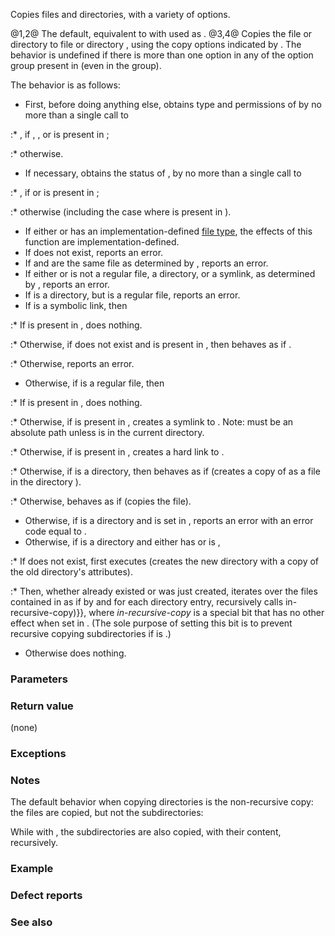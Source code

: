{{cpp/filesystem/title|copy}}
{{cpp/filesystem/navbar}}
{{dcl begin}}
{{dcl header|filesystem}}
{{dcl|num=1|since=c++17|1=
void copy( const std::filesystem::path&amp; from,
           const std::filesystem::path&amp; to );
}}
{{dcl|num=2|since=c++17|1=
void copy( const std::filesystem::path&amp; from,
           const std::filesystem::path&amp; to,
           std::error_code&amp; ec );
}}
{{dcl|num=3|since=c++17|1=
void copy( const std::filesystem::path&amp; from,
           const std::filesystem::path&amp; to,
           std::filesystem::copy_options options );
}}
{{dcl|num=4|since=c++17|1=
void copy( const std::filesystem::path&amp; from,
           const std::filesystem::path&amp; to,
           std::filesystem::copy_options options,
           std::error_code&amp; ec );
}}
{{dcl end}}

Copies files and directories, with a variety of options.

@1,2@ The default, equivalent to {{v|3,4}} with {{tt|copy_options::none}} used as {{c|options}}.
@3,4@ Copies the file or directory {{c|from}} to file or directory {{c|to}}, using the copy options indicated by {{c|options}}. The behavior is undefined if there is more than one option in any of the {{rlp|copy_options}} option group present in {{c|options}} (even in the {{tt|copy_file}} group).

The behavior is as follows:
* First, before doing anything else, obtains type and permissions of {{c|from}} by no more than a single call to 
:* {{lc|std::filesystem::symlink_status}}, if {{tt|copy_options::skip_symlinks}}, {{tt|copy_options::copy_symlinks}}, or {{tt|copy_options::create_symlinks}} is present in {{c|options}};
:* {{lc|std::filesystem::status}} otherwise.
* If necessary, obtains the status of {{c|to}}, by no more than a single call to
:* {{lc|std::filesystem::symlink_status}}, if {{tt|copy_options::skip_symlinks}} or {{tt|copy_options::create_symlinks}} is present in {{c|options}};
:* {{lc|std::filesystem::status}} otherwise (including the case where {{tt|copy_options::copy_symlinks}} is present in {{c|options}}).
* If either {{c|from}} or {{c|to}} has an implementation-defined [[cpp/filesystem/file_type|file type]], the effects of this function are implementation-defined.
* If {{c|from}} does not exist, reports an error.
* If {{c|from}} and {{c|to}} are the same file as determined by {{lc|std::filesystem::equivalent}}, reports an error.
* If either {{c|from}} or {{c|to}} is not a regular file, a directory, or a symlink, as determined by {{lc|std::filesystem::is_other}}, reports an error.
* If {{c|from}} is a directory, but {{c|to}} is a regular file, reports an error.
* If {{c|from}} is a symbolic link, then
:* If {{tt|copy_options::skip_symlink}} is present in {{c|options}}, does nothing.
:* Otherwise, if {{c|to}} does not exist and {{tt|copy_options::copy_symlinks}} is present in {{c|options}}, then behaves as if {{c|copy_symlink(from, to)}}.
:* Otherwise, reports an error.
* Otherwise, if {{c|from}} is a regular file, then
:* If {{tt|copy_options::directories_only}} is present in {{c|options}}, does nothing.
:* Otherwise, if {{tt|copy_options::create_symlinks}} is present in {{c|options}}, creates a symlink to {{c|to}}. Note: {{c|from}} must be an absolute path unless {{c|to}} is in the current directory.
:* Otherwise, if {{tt|copy_options::create_hard_links}} is present in {{c|options}}, creates a hard link to {{c|to}}.
:* Otherwise, if {{c|to}} is a directory, then behaves as if {{c|copy_file(from, to/from.filename(), options)}} (creates a copy of {{c|from}} as a file in the directory {{c|to}}).
:* Otherwise, behaves as if {{c|copy_file(from, to, options)}} (copies the file).
* Otherwise, if {{c|from}} is a directory and {{tt|copy_options::create_symlinks}} is set in {{c|options}}, reports an error with an error code equal to {{c|std::make_error_code(std::errc::is_a_directory)}}.
* Otherwise, if {{c|from}} is a directory and either {{c|options}} has {{tt|copy_options::recursive}} or is {{tt|copy_options::none}},
:* If {{c|to}} does not exist, first executes {{c|create_directory(to, from)}} (creates the new directory with a copy of the old directory's attributes).
:* Then, whether {{c|to}} already existed or was just created, iterates over the files contained in {{c|from}} as if by {{c|for (const std::filesystem::directory_entry&amp; x : std::filesystem::directory_iterator(from))}} and for each directory entry, recursively calls {{c|copy(x.path(), to/x.path().filename(), options {{!}} in-recursive-copy)}}, where ''in-recursive-copy'' is a special bit that has no other effect when set in {{c|options}}. (The sole purpose of setting this bit is to prevent recursive copying subdirectories if {{c|options}} is {{tt|copy_options::none}}.)
* Otherwise does nothing.

===Parameters===
{{par begin}}
{{par|from|path to the source file, directory, or symlink}}
{{par|to|path to the target file, directory, or symlink}}
{{par|ec|out-parameter for error reporting in the non-throwing overload}}
{{par end}}

===Return value===
(none)

===Exceptions===
{{cpp/filesystem/error_handling|from|to|throw=1,3/2,4}}

===Notes===
The default behavior when copying directories is the non-recursive copy: the files are copied, but not the subdirectories:
{{source|1=
// Given
// /dir1 contains /dir1/file1, /dir1/file2, /dir1/dir2
// and /dir1/dir2 contains /dir1/dir2/file3
// After
std::filesystem::copy("/dir1", "/dir3");
// /dir3 is created (with the attributes of /dir1)
// /dir1/file1 is copied to /dir3/file1
// /dir1/file2 is copied to /dir3/file2
}}

While with {{tt|copy_options::recursive}}, the subdirectories are also copied, with their content, recursively.
{{source|1=
// ...but after
std::filesystem::copy("/dir1", "/dir3", std::filesystem::copy_options::recursive);
// /dir3 is created (with the attributes of /dir1)
// /dir1/file1 is copied to /dir3/file1
// /dir1/file2 is copied to /dir3/file2
// /dir3/dir2 is created (with the attributes of /dir1/dir2)
// /dir1/dir2/file3 is copied to /dir3/dir2/file3
}}

===Example===
{{cpp/filesystem/copy_example}}

===Defect reports===
{{dr list begin}}
{{dr list item|dr=3013|wg=lwg|std=C++17|before={{tt|error_code}} overload marked noexcept but can allocate memory|after=noexcept removed}}
{{dr list item|dr=2682|wg=lwg|std=C++17|before=attempting to create a symlink for a directory succeeds but does nothing|after=reports an error}}
{{dr list end}}

===See also===
{{dsc begin}}
{{dsc inc|cpp/filesystem/dsc copy_options}}
{{dsc inc|cpp/filesystem/dsc copy_symlink}}
{{dsc inc|cpp/filesystem/dsc copy_file}}
{{dsc end}}

{{langlinks|es|ja|zh}}